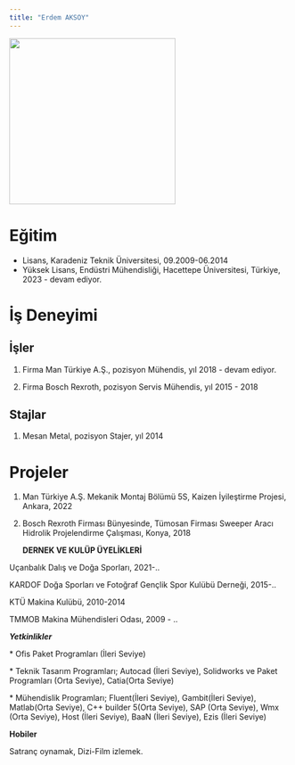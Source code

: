 ```yaml
---
title: "Erdem AKSOY"
---
```


![](images/erdem.jpg){width="298"}

# Eğitim

-   Lisans, Karadeniz Teknik Üniversitesi, 09.2009-06.2014
-   Yüksek Lisans, Endüstri Mühendisliği, Hacettepe Üniversitesi, Türkiye, 2023 - devam ediyor.

# İş Deneyimi

## İşler

1.  Firma Man Türkiye A.Ş., pozisyon Mühendis, yıl 2018 - devam ediyor.

2.  Firma Bosch Rexroth, pozisyon Servis Mühendis, yıl 2015 - 2018

## Stajlar

1.  Mesan Metal, pozisyon Stajer, yıl 2014

# Projeler

1.  Man Türkiye A.Ş. Mekanik
    Montaj Bölümü 5S, Kaizen İyileştirme Projesi, Ankara, 2022

2.  Bosch Rexroth Firması
    Bünyesinde, Tümosan Firması Sweeper Aracı Hidrolik Projelendirme Çalışması, Konya,
    2018

    **DERNEK VE KULÜP ÜYELİKLERİ**

Uçanbalık Dalış ve Doğa Sporları, 2021-..

KARDOF Doğa Sporları ve Fotoğraf Gençlik Spor Kulübü Derneği, 2015-..

KTÜ Makina Kulübü, 2010-2014

TMMOB Makina Mühendisleri Odası, 2009 - ..	

***Yetkinlikler***

\* Ofis Paket Programları (İleri Seviye)

\* Teknik Tasarım Programları; Autocad (İleri Seviye), Solidworks ve Paket Programları (Orta Seviye), Catia(Orta Seviye)

\* Mühendislik Programları; Fluent(İleri Seviye), Gambit(İleri Seviye), Matlab(Orta Seviye), C++ builder 5(Orta Seviye), SAP (Orta Seviye), Wmx (Orta Seviye), Host (İleri Seviye), BaaN (İleri Seviye), Ezis (İleri Seviye)

**Hobiler**

Satranç oynamak, Dizi-Film izlemek.

